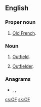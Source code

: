 {{also|of|of-|Of-|OF.|óf|òf|ôf}}
==English==

===Proper noun===
{{en-proper noun}}

# {{lb|en|initialism}} [[Old French]].

===Noun===
{{en-noun|?}}

# {{lb|en|baseball|initialism}} [[outfield|Outfield]].
# {{lb|en|baseball|initialism}} [[outfielder|Outfielder]].

===Anagrams===
* {{l|en|F/O}}, {{l|en|fo}}, {{l|en|fo'}}

[[cs:OF]]
[[sk:OF]]